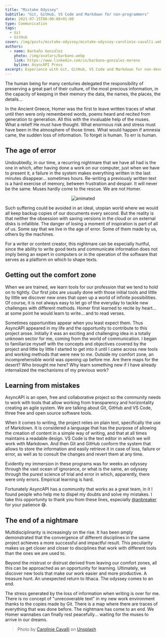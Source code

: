 ```yaml
---
title: "Mistake Odyssey"
Subtitle: "Git, GitHub, VS Code and Markdown for non-programmers"
date: 2021-07-15T06:00:00+01:00
type: Communication
tags:
  - Git
  - GitHub
cover: /img/posts/mistake-odyssey/mistake-odyssey-carolinie-cavalli.webp
authors:
  - name: Barbaño González
    photo: /img/avatars/barbano.webp
    link: https://www.linkedin.com/in/barbano-gonzalez-moreno
    byline: AsyncAPI Press
excerpt: Experience with Git, GitHub, VS Code and Markdown for non-developers within AsyncAPI.
---
```

The human being for many centuries delegated the responsibility of preserving a great part of their culture, of the most precious information, in the capacity of keeping in their memory the data, the names, the places, the details...

In the Ancient Greece, Homer was the first to leave written traces of what until then were only remembered words, poems heard and recited from generation to generation. All this with the invaluable help of the muses. What a relief! He must have thought. What enormous risk and stress must have been in the atmosphere of those times. What would happen if amnesia came, the sudden loss of information. To forget is human. To err is human.

## The age of error

Undoubtedly, in our time, a recurring nightmare that we have all had is the one in which, after having done a work on our computer, just when we have to present it, a failure in the system makes everything written in the last minutes disappear... sometimes hours. Re-writing a previously written text is a hard exercise of memory, between frustration and despair. It will never be the same. Muses hardly come to the rescue. We are not Homer.

<P align="center">
  <Img src="https://media.giphy.com/media/12qZzOj2MkY26A/giphy.gif" alt="animated" />
</P>

Such suffering could be avoided in an ideal, utopian world where we would all keep backup copies of our documents every second. But the reality is that neither the obsession with saving versions in the cloud or on external disks is infallible. The danger of losing a moment of inspiration is part of all of us. Some say that we live in the age of error. Some of them made by us, others by the machines.

For a writer or content creator, this nightmare can be especially hurtful, since the ability to write good texts and communicate information does not imply being an expert in computers or in the operation of the software that serves as a platform on which to shape texts.

## Getting out the comfort zone

When we are trained, we learn tools for our profession that we tend to hold on to tightly. Our first jobs are usually done with those initial tools and little by little we discover new ones that open up a world of infinite possibilities. Of course, it is not always easy to let go of the everyday to tackle new challenges with different methods. Homer first learned to recite by heart... at some point he would learn to write... and to read verses.

Sometimes opportunities appear when you least expect them. Thus AsyncAPI appeared in my life and the opportunity to contribute to this project arose. Initially it was an exciting and challenging idea in a totally unknown sector for me, coming from the world of communication. I began to familiarize myself with the concepts and objectives covered by the project and little by little I started to get into it until I came across new tools and working methods that were new to me. Outside my comfort zone, an incomprehensible world was opening up before me. Are there maps for the desert? Who brought me here? Why learn something new if I have already internalized the mechanisms of my previous work?

## Learning from mistakes

AsyncAPI is an open, free and collaborative project so the community needs to work with tools that allow working from transparency and horizontality creating an agile system. We are talking about Git, GitHub and VS Code, three free and open source software tools. 

When it comes to writing, the project relies on plain text, specifically the use of Markdown. It is considered a language that has the purpose of allowing the creation of content in a simple way of writing, and that at all times maintains a readable design. VS Code is the text editor in which we will work with Markdown. And then Git and GitHub conform the system that allows to store the information and easily retrieve it in case of loss, failure or error, as well as to consult the changes and revert them at any time.

Evidently my immersion in these programs was for weeks an odyssey through the vast ocean of ignorance, or what is the same, an odyssey through the purest science of trial and error in which, apparently, there were only errors. Empirical learning is hard.

Fortunately AsyncAPI has a community that works as a great team, in it I found people who help me to dispel my doubts and solve my mistakes. I take this opportunity to thank you from these lines, especially [@anbreaker](https://github.com/anbreaker/) for your patience 😅.

## The end of a nightmare 

Multidisciplinarity is increasingly on the rise. It has been amply demonstrated that the convergence of different disciplines in the same project achieves a more successful and impactful result. This peculiarity makes us get closer and closer to disciplines that work with different tools than the ones we are used to. 

Beyond the mistrust or distrust derived from leaving our comfort zones, all this can be approached as an opportunity for learning. Ultimately, we discover new tools that make our work easier and more productive. A treasure hunt. An unexpected return to Ithaca. The odyssey comes to an end.

The stress generated by the loss of information when writing is over for me. There is no concept of "unrecoverable text" in my new work environment thanks to the copies made by Git. There is a map where there are traces of everything that was done before. The nightmare has come to an end. We Homer wannabes can finally rest peacefully... waiting for the muses to arrive in our dreams.

> Photo by <a href="https://unsplash.com/photos/yFaK9jgQeb4">Carolinie Cavalli</a> on <a href="https://unsplash.com/photos/yFaK9jgQeb4">Unsplash</a>

